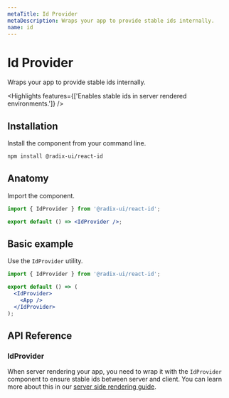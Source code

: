 ```yaml
---
metaTitle: Id Provider
metaDescription: Wraps your app to provide stable ids internally.
name: id
---
```


# Id Provider

<Description>
  Wraps your app to provide stable ids internally.
</Description>

<Highlights
  features={['Enables stable ids in server rendered environments.']}
/>

## Installation

Install the component from your command line.

```bash
npm install @radix-ui/react-id
```

## Anatomy

Import the component.

```jsx
import { IdProvider } from '@radix-ui/react-id';

export default () => <IdProvider />;
```

## Basic example

Use the `IdProvider` utility.

```jsx
import { IdProvider } from '@radix-ui/react-id';

export default () => (
  <IdProvider>
    <App />
  </IdProvider>
);
```

## API Reference

### IdProvider

When server rendering your app, you need to wrap it with the `IdProvider` component to ensure stable ids between server and client. You can learn more about this in our [server side rendering guide](../overview/server-side-rendering).
